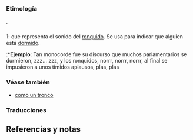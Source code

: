 == {{lengua|es}} ==
{{pron-graf}}

=== Etimología ===
{{etimología}}.

=== {{onomatopeya|es}} ===
;1: {{plm|onomatopeya}} que representa el sonido del [[ronquido]]. Se usa para indicar que alguien está [[dormir|dormido]].
:*'''Ejemplo''': Tan monocorde fue su discurso que muchos parlamentarios se durmieron, zzz... zzz, y los ronquidos, norrr, norrr, norrr, al final se impusieron a unos tímidos aplausos, plas, plas [http://www.juanmarin.net/index.php?aid=485 ]

=== Véase también ===
*[[como un tronco]]

{{clear}}

=== Traducciones ===
{{trad-arriba}}
{{trad-centro}}
{{t+|en|zzz}}
{{trad-abajo}}

== Referencias y notas ==
<references />
